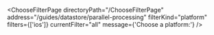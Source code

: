 

<ChooseFilterPage
  directoryPath="/ChooseFilterPage"
  address="/guides/datastore/parallel-processing"
  filterKind="platform"
  filters={['ios']}
  currentFilter="all"
  message={'Choose a platform:'}
/>
